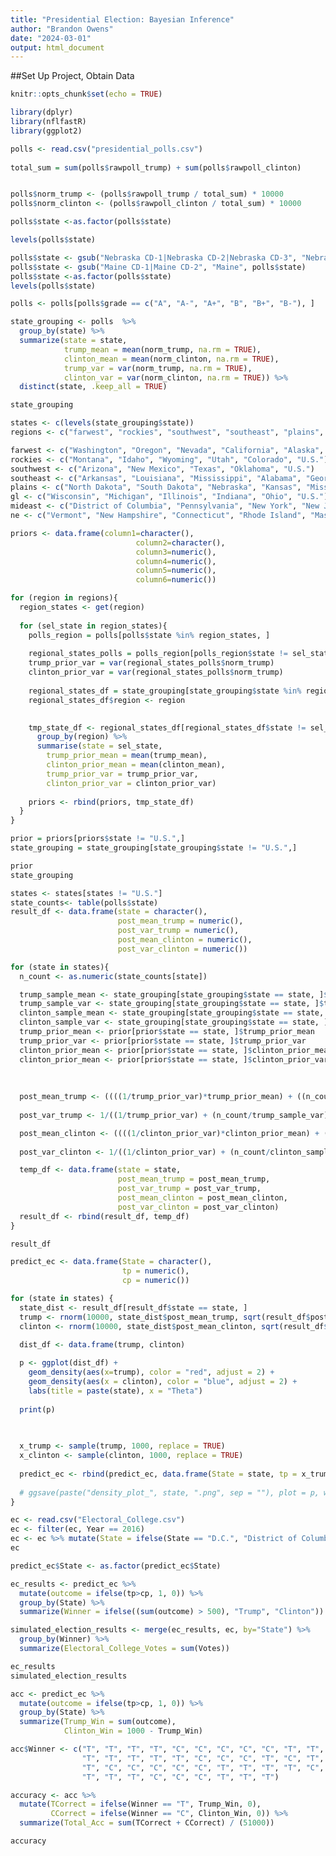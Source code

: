 ```yaml
---
title: "Presidential Election: Bayesian Inference"
author: "Brandon Owens"
date: "2024-03-01"
output: html_document
---
```

##Set Up Project, Obtain Data

```r
knitr::opts_chunk$set(echo = TRUE)
```

```r
library(dplyr)
library(nflfastR)
library(ggplot2)
```

```r
polls <- read.csv("presidential_polls.csv")
 
total_sum = sum(polls$rawpoll_trump) + sum(polls$rawpoll_clinton)


polls$norm_trump <- (polls$rawpoll_trump / total_sum) * 10000
polls$norm_clinton <- (polls$rawpoll_clinton / total_sum) * 10000

polls$state <-as.factor(polls$state)

```

```r
levels(polls$state)
```

```r
polls$state <- gsub("Nebraska CD-1|Nebraska CD-2|Nebraska CD-3", "Nebraska", polls$state)
polls$state <- gsub("Maine CD-1|Maine CD-2", "Maine", polls$state)
polls$state <-as.factor(polls$state)
levels(polls$state)

polls <- polls[polls$grade == c("A", "A-", "A+", "B", "B+", "B-"), ]
```

```r
state_grouping <- polls  %>%
  group_by(state) %>%
  summarize(state = state, 
            trump_mean = mean(norm_trump, na.rm = TRUE),
            clinton_mean = mean(norm_clinton, na.rm = TRUE),
            trump_var = var(norm_trump, na.rm = TRUE), 
            clinton_var = var(norm_clinton, na.rm = TRUE)) %>%
  distinct(state, .keep_all = TRUE)

state_grouping

```


```r
states <- c(levels(state_grouping$state))
regions <- c("farwest", "rockies", "southwest", "southeast", "plains", "gl", "mideast", "ne")

farwest <- c("Washington", "Oregon", "Nevada", "California", "Alaska", "Hawaii", "U.S.")
rockies <- c("Montana", "Idaho", "Wyoming", "Utah", "Colorado", "U.S.")
southwest <- c("Arizona", "New Mexico", "Texas", "Oklahoma", "U.S.")
southeast <- c("Arkansas", "Louisiana", "Mississippi", "Alabama", "Georgia", "South Carolina", "North Carolina", "Florida", "Tennessee", "Kentucky", "West Virginia", "Virginia", "U.S.")
plains <- c("North Dakota", "South Dakota", "Nebraska", "Kansas", "Missouri", "Iowa", "Minnesota")
gl <- c("Wisconsin", "Michigan", "Illinois", "Indiana", "Ohio", "U.S.")
mideast <- c("District of Columbia", "Pennsylvania", "New York", "New Jersey", "Delaware", "Maryland", "U.S.")
ne <- c("Vermont", "New Hampshire", "Connecticut", "Rhode Island", "Massachusetts", "Maine", "U.S.")
```


```r
priors <- data.frame(column1=character(),
                            column2=character(),
                            column3=numeric(),
                            column4=numeric(),
                            column5=numeric(),
                            column6=numeric())

for (region in regions){
  region_states <- get(region)
  
  for (sel_state in region_states){
    polls_region = polls[polls$state %in% region_states, ]
    
    regional_states_polls = polls_region[polls_region$state != sel_state, ]
    trump_prior_var = var(regional_states_polls$norm_trump)
    clinton_prior_var = var(regional_states_polls$norm_trump)
    
    regional_states_df = state_grouping[state_grouping$state %in% region_states, ]
    regional_states_df$region <- region
   

    tmp_state_df <- regional_states_df[regional_states_df$state != sel_state, ] %>%
      group_by(region) %>%
      summarise(state = sel_state,
        trump_prior_mean = mean(trump_mean), 
        clinton_prior_mean = mean(clinton_mean),
        trump_prior_var = trump_prior_var,
        clinton_prior_var = clinton_prior_var)
    
    priors <- rbind(priors, tmp_state_df)
  }
}
```


```r
prior = priors[priors$state != "U.S.",]
state_grouping = state_grouping[state_grouping$state != "U.S.",]
```

```r
prior
state_grouping
```

```r
states <- states[states != "U.S."]
state_counts<- table(polls$state)
result_df <- data.frame(state = character(),
                        post_mean_trump = numeric(),
                        post_var_trump = numeric(),
                        post_mean_clinton = numeric(),
                        post_var_clinton = numeric())

for (state in states){
  n_count <- as.numeric(state_counts[state])

  trump_sample_mean <- state_grouping[state_grouping$state == state, ]$trump_mean
  trump_sample_var <- state_grouping[state_grouping$state == state, ]$trump_var
  clinton_sample_mean <- state_grouping[state_grouping$state == state, ]$clinton_mean
  clinton_sample_var <- state_grouping[state_grouping$state == state, ]$clinton_var
  trump_prior_mean <- prior[prior$state == state, ]$trump_prior_mean
  trump_prior_var <- prior[prior$state == state, ]$trump_prior_var
  clinton_prior_mean <- prior[prior$state == state, ]$clinton_prior_mean
  clinton_prior_mean <- prior[prior$state == state, ]$clinton_prior_var
  
  
  
  post_mean_trump <- ((((1/trump_prior_var)*trump_prior_mean) + ((n_count/trump_sample_var)*trump_sample_mean))) / (((1/trump_prior_var) + (n_count/trump_sample_var)))
  
  post_var_trump <- 1/((1/trump_prior_var) + (n_count/trump_sample_var))

  post_mean_clinton <- ((((1/clinton_prior_var)*clinton_prior_mean) + ((n_count/clinton_sample_var)*clinton_sample_mean))) / (((1/clinton_prior_var) + (n_count/clinton_sample_var)))
  
  post_var_clinton <- 1/((1/clinton_prior_var) + (n_count/clinton_sample_var))

  temp_df <- data.frame(state = state, 
                        post_mean_trump = post_mean_trump, 
                        post_var_trump = post_var_trump,
                        post_mean_clinton = post_mean_clinton,
                        post_var_clinton = post_var_clinton)
  result_df <- rbind(result_df, temp_df)
}
```



```r
result_df
```

```r
predict_ec <- data.frame(State = character(),
                         tp = numeric(),
                         cp = numeric())

for (state in states) {
  state_dist <- result_df[result_df$state == state, ]
  trump <- rnorm(10000, state_dist$post_mean_trump, sqrt(result_df$post_var_trump))
  clinton <- rnorm(10000, state_dist$post_mean_clinton, sqrt(result_df$post_var_clinton))

  dist_df <- data.frame(trump, clinton)
  
  p <- ggplot(dist_df) + 
    geom_density(aes(x=trump), color = "red", adjust = 2) + 
    geom_density(aes(x = clinton), color = "blue", adjust = 2) +
    labs(title = paste(state), x = "Theta")
  
  print(p)
  
  

  x_trump <- sample(trump, 1000, replace = TRUE)
  x_clinton <- sample(clinton, 1000, replace = TRUE)
  
  predict_ec <- rbind(predict_ec, data.frame(State = state, tp = x_trump, cp = x_clinton))
  
  # ggsave(paste("density_plot_", state, ".png", sep = ""), plot = p, width = 10, height = 6)
}

```

```r
ec <- read.csv("Electoral_College.csv")
ec <- filter(ec, Year == 2016)
ec <- ec %>% mutate(State = ifelse(State == "D.C.", "District of Columbia", State))
ec
```
```r
predict_ec$State <- as.factor(predict_ec$State)

ec_results <- predict_ec %>%
  mutate(outcome = ifelse(tp>cp, 1, 0)) %>%
  group_by(State) %>%
  summarize(Winner = ifelse((sum(outcome) > 500), "Trump", "Clinton"))

simulated_election_results <- merge(ec_results, ec, by="State") %>%
  group_by(Winner) %>%
  summarize(Electoral_College_Votes = sum(Votes))

ec_results
simulated_election_results
```
```r
acc <- predict_ec %>%
  mutate(outcome = ifelse(tp>cp, 1, 0)) %>%
  group_by(State) %>%
  summarize(Trump_Win = sum(outcome),
            Clinton_Win = 1000 - Trump_Win)

acc$Winner <- c("T", "T", "T", "T", "C", "C", "C", "C", "C", "T", "T", "C", "T", "C",
                "T", "T", "T", "T", "T", "C", "C", "C", "T", "C", "T", "T", "T",
                "T", "C", "C", "C", "C", "C", "T", "T", "T", "T", "C", "T", "C", "T", "T", 
                "T", "T", "T", "C", "C", "C", "T", "T", "T")

accuracy <- acc %>%
  mutate(TCorrect = ifelse(Winner == "T", Trump_Win, 0), 
         CCorrect = ifelse(Winner == "C", Clinton_Win, 0)) %>%
  summarize(Total_Acc = sum(TCorrect + CCorrect) / (51000))

accuracy
```




